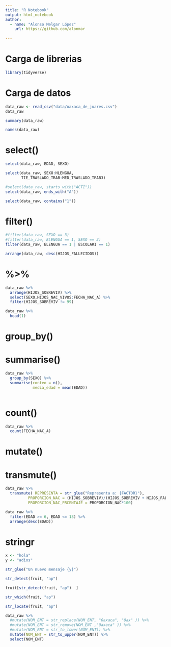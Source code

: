 ```yaml
---
title: "R Notebook"
output: html_notebook
author:
  - name: "Alonso Melgar López"
    url: https://github.com/alonmar
    
---
```


# Carga de librerias

```r
library(tidyverse)
```

# Carga de datos

```r
data_raw <- read_csv("data/oaxaca_de_juares.csv")
data_raw
```

```r
summary(data_raw)
```

```r
names(data_raw)
```


# select()

```r
select(data_raw, EDAD, SEXO)
```

```r
select(data_raw, SEXO:HLENGUA, 
       TIE_TRASLADO_TRAB:MED_TRASLADO_TRAB3)
```

```r
#select(data_raw, starts_with("ACTI"))
select(data_raw, ends_with("A"))
```


```r
select(data_raw, contains("1"))
```

# filter()

```r
#filter(data_raw, SEXO == 3)
#filter(data_raw, ELENGUA == 1, SEXO == 3)
filter(data_raw, ELENGUA == 1 | ESCOLARI == 1)
```

```r
arrange(data_raw, desc(HIJOS_FALLECIDOS))
```

# %>% 

```r
data_raw %>% 
  arrange(HIJOS_SOBREVIV) %>% 
  select(SEXO,HIJOS_NAC_VIVOS:FECHA_NAC_A) %>%
  filter(HIJOS_SOBREVIV != 99)
```


```r
data_raw %>% 
  head(1)
```

# group_by()
# summarise()

```r
data_raw %>% 
  group_by(SEXO) %>% 
  summarise(conteo = n(), 
            media_edad = mean(EDAD))
  
```
# count()

```r
data_raw %>% 
  count(FECHA_NAC_A)
```

# mutate()
# transmute()

```r
data_raw %>% 
  transmute( REPRESENTA = str_glue("Representa a: {FACTOR}"),
          PROPORCION_NAC = (HIJOS_SOBREVIV)/(HIJOS_SOBREVIV + HIJOS_FALLECIDOS),
          PROPORCION_NAC_PRCENTAJE = PROPORCION_NAC*100)
```

```r
data_raw %>% 
  filter(EDAD >= 6, EDAD <= 13) %>% 
  arrange(desc(EDAD))
```

# stringr

```r
x <- "hola"
y <- "adios"

str_glue("Un nuevo mensaje {y}")
```


```r
str_detect(fruit, "ap")

fruit[str_detect(fruit, "ap")  ]
```


```r
str_which(fruit, "ap")
```

```r
str_locate(fruit, "ap")
```


```r
data_raw %>% 
  #mutate(NOM_ENT = str_replace(NOM_ENT, "Oaxaca", "Oax" )) %>% 
  #mutate(NOM_ENT = str_remove(NOM_ENT ,"Oaxaca" )) %>% 
  #mutate(NOM_ENT = str_to_lower(NOM_ENT)) %>% 
  mutate(NOM_ENT = str_to_upper(NOM_ENT)) %>% 
  select(NOM_ENT)
```


